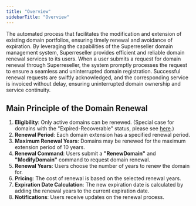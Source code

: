 ```yaml
---
title: "Overview"
sidebarTitle: "Overview"
---
```


The automated process that facilitates the modification and extension of existing domain portfolios, ensuring timely renewal and avoidance of expiration. By leveraging the capabilities of the Superreseller domain management system, Superreseller provides efficient and reliable domain renewal services to its users.
When a user submits a request for domain renewal through Superreseller, the system promptly processes the request to ensure a seamless and uninterrupted domain registration. Successful renewal requests are swiftly acknowledged, and the corresponding service is invoiced without delay, ensuring uninterrupted domain ownership and service continuity.

## Main Principle of the Domain Renewal
1. **Eligibility**: Only active domains can be renewed. (Special case for domains with the "Expired-Recoverable" status, please see [here](/domainrenewal/considerations).)
2. **Renewal Period**: Each domain extension has a specified renewal period.
3. **Maximum Renewal Years**: Domains may be renewed for the maximum extension period of 10 years.
4. **Renewal Command**: Users submit a **"RenewDomain"** and **"ModifyDomain"** command to request domain renewal.
5. **Renewal Years**: Users choose the number of years to renew the domain for.
6. **Pricing**: The cost of renewal is based on the selected renewal years.
7. **Expiration Date Calculation**: The new expiration date is calculated by adding the renewal years to the current expiration date.
8. **Notifications**: Users receive updates on the renewal process.

